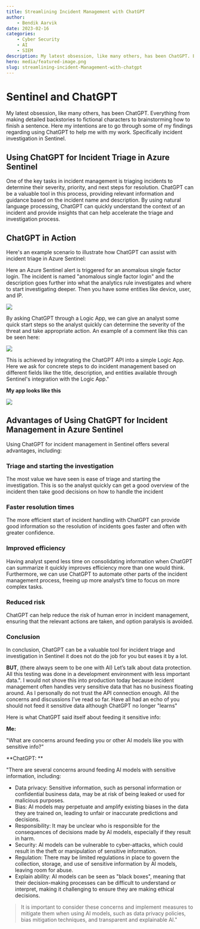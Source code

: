 ```yaml
---
title: Streamlining Incident Management with ChatGPT
author:
    - Bendik Aarvik
date: 2023-02-16
categories:
    - Cyber Security
    - AI
    - SIEM
description: My latest obsession, like many others, has been ChatGPT. Everything from making detailed backstories to fictional characters to brainstorming how to finish a sentence.
hero: media/featured-image.png
slug: streamlining-incident-Management-with-chatgpt
---
```


# Sentinel and ChatGPT

My latest obsession, like many others, has been ChatGPT. Everything from making detailed backstories to fictional characters to brainstorming how to finish a sentence. Here my intentions are to go through some of my findings regarding using ChatGPT to help me with my work. Specifically incident investigation in Sentinel.

## Using ChatGPT for Incident Triage in Azure Sentinel

One of the key tasks in incident management is triaging incidents to determine their severity, priority, and next steps for resolution. ChatGPT can be a valuable tool in this process, providing relevant information and guidance based on the incident name and description. By using natural language processing, ChatGPT can quickly understand the context of an incident and provide insights that can help accelerate the triage and investigation process.

## ChatGPT in Action

Here's an example scenario to illustrate how ChatGPT can assist with incident triage in Azure Sentinel:

Here an Azure Sentinel alert is triggered for an anomalous single factor login. The incident is named "anomalous single factor login" and the description goes further into what the analytics rule investigates and where to start investigating deeper. Then you have some entities like device, user, and IP. 

![](./media/incidentchatgpt.jpg)

By asking ChatGPT through a Logic App, we can give an analyst some quick start steps so the analyst quickly can determine the severity of the threat and take appropriate action. An example of a comment like this can be seen here: 

![](./media/commentchatgpt.jpg)

This is achieved by integrating the ChatGPT API into a simple Logic App. Here we ask for concrete steps to do incident management based on different fields like the title, description, and entities available through Sentinel's integration with the Logic App."

**My app looks like this**

![](./media/logicappchatgpt.jpg)

## Advantages of Using ChatGPT for Incident Management in Azure Sentinel
Using ChatGPT for incident management in Sentinel offers several advantages, including:

### Triage and starting the investigation
The most value we have seen is ease of triage and starting the investigation. This is so the analyst quickly can get a good overview of the incident then take good decisions on how to handle the incident

### Faster resolution times

The more efficient start of incident handling with ChatGPT can provide good information so the resolution of incidents goes faster and often with greater confidence.

### Improved efficiency

Having analyst spend less time on consolidating information when ChatGPT can summarize it quickly improves efficiency more than one would think. Furthermore, we can use ChatGPT to automate other parts of the incident management process, freeing up more analyst’s time to focus on more complex tasks.

### Reduced risk
ChatGPT can help reduce the risk of human error in incident management, ensuring that the relevant actions are taken, and option paralysis is avoided.

### Conclusion

In conclusion, ChatGPT can be a valuable tool for incident triage and investigation in Sentinel it does not do the job for you but eases it by a lot. 

**BUT**, (there always seem to be one with AI) Let’s talk about data protection. All this testing was done in a development environment with less important data.". I would not shove this into production today because incident management often handles very sensitive data that has no business floating around. As I personally do not trust the API connection enough. All the concerns and discussions I’ve read so far. Have all had an echo of you should not feed it sensitive data although ChatGPT no longer "learns"

Here is what ChatGPT said itself about feeding it sensitive info:

**Me:**

"What are concerns around feeding you or other AI models like you with sensitive info?"

**ChatGPT: **

"There are several concerns around feeding AI models with sensitive information, including:
- Data privacy: Sensitive information, such as personal information or confidential business data, may be at risk of being leaked or used for malicious purposes.
- Bias: AI models may perpetuate and amplify existing biases in the data they are trained on, leading to unfair or inaccurate predictions and decisions.
- Responsibility: It may be unclear who is responsible for the consequences of decisions made by AI models, especially if they result in harm.
- Security: AI models can be vulnerable to cyber-attacks, which could result in the theft or manipulation of sensitive information.
- Regulation: There may be limited regulations in place to govern the collection, storage, and use of sensitive information by AI models, leaving room for abuse.
- Explain ability: AI models can be seen as "black boxes", meaning that their decision-making processes can be difficult to understand or interpret, making it challenging to ensure they are making ethical decisions.

> It is important to consider these concerns and implement measures to mitigate them when using AI models, such as data privacy policies, bias mitigation techniques, and transparent and explainable AI."
